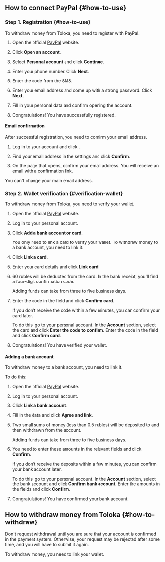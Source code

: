 ## How to connect PayPal {#how-to-use}

### Step 1. Registration {#how-to-use}

To withdraw money from Toloka, you need to register with PayPal.

1. Open the official [PayPal](https://www.paypal.com/uk/home) website.

1. Click **Open an account**.
1. Select **Personal account** and click **Continue**.
1. Enter your phone number. Click **Next**.
1. Enter the code from the SMS.
1. Enter your email address and come up with a strong password. Click **Next**.

1. Fill in your personal data and confirm opening the account.

1. Congratulations! You have successfully registered.

#### Email confirmation

After successful registration, you need to confirm your email address.

1. Log in to your account and click <img src="https://tlk-infra-front.azureedge.net/portal-static/uploaded/images/1676448845247/1676448845247_original_png.png" alt="" />.

1. Find your email address in the settings and click **Confirm**.

1. On the page that opens, confirm your email address. You will receive an email with a confirmation link.

<Note mode="note" title="Note">

You can't change your main email address.

</Note>

### Step 2. Wallet verification {#verification-wallet}

To withdraw money from Toloka, you need to verify your wallet.

1. Open the official [PayPal](https://www.paypal.com/uk/home) website.
1. Log in to your personal account.

1. Click **Add a bank account or card**.

   <Note mode="note" title="Note">

   You only need to link a card to verify your wallet. To withdraw money to a bank account, you need to link it.

   </Note>

1. Click **Link a card**.
1. Enter your card details and click **Link card**.
1. 60 rubles will be deducted from the card. In the bank receipt, you'll find a four-digit confirmation code.

   <Note mode="note" title="Note">

   Adding funds can take from three to five business days.

   </Note>

1. Enter the code in the field and click **Confirm card**.

   <Cut title="If you didn't receive a code">

   If you don't receive the code within a few minutes, you can confirm your card later.

   To do this, go to your personal account. In the **Account** section, select the card and click **Enter the code to confirm**. Enter the code in the field and click **Confirm card**.

   </Cut>

1. Congratulations! You have verified your wallet.

#### Adding a bank account

To withdraw money to a bank account, you need to link it.

To do this:

1. Open the official [PayPal](https://www.paypal.com/uk/home) website.
1. Log in to your personal account.
1. Click **Link a bank account**.
1. Fill in the data and click **Agree and link**.
1. Two small sums of money (less than 0.5 rubles) will be deposited to and then withdrawn from the account.

   <Note mode="note" title="Note">

   Adding funds can take from three to five business days.

   </Note>

1. You need to enter these amounts in the relevant fields and click **Confirm**.

   <Cut title="If you didn't receive the deposits">

   If you don't receive the deposits within a few minutes, you can confirm your bank account later.

   To do this, go to your personal account. In the **Account** section, select the bank account and click **Confirm bank account**. Enter the amounts in the fields and click **Confirm**.

   </Cut>

1. Congratulations! You have confirmed your bank account.

## How to withdraw money from Toloka {#how-to-withdraw}

<Note mode="warning" title="Warning">

Don't request withdrawal until you are sure that your account is confirmed in the payment system. Otherwise, your request may be rejected after some time, and you will have to submit it again.

</Note>

To withdraw money, you need to link your wallet.
